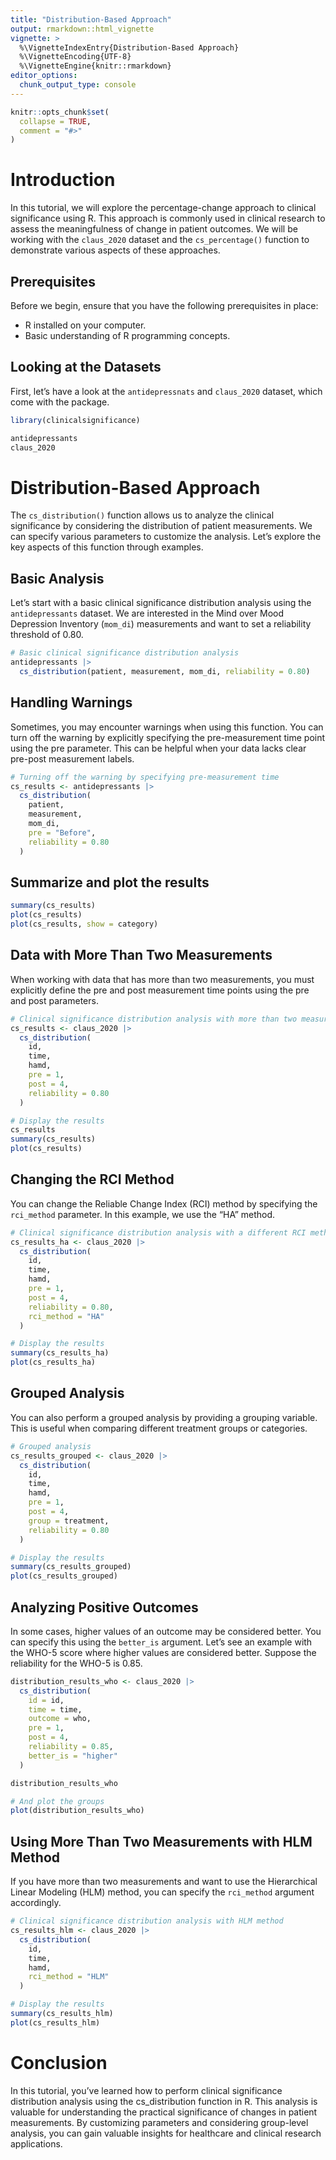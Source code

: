 ```yaml
---
title: "Distribution-Based Approach"
output: rmarkdown::html_vignette
vignette: >
  %\VignetteIndexEntry{Distribution-Based Approach}
  %\VignetteEncoding{UTF-8}
  %\VignetteEngine{knitr::rmarkdown}
editor_options: 
  chunk_output_type: console
---
```


```r
knitr::opts_chunk$set(
  collapse = TRUE,
  comment = "#>"
)
```


# Introduction
In this tutorial, we will explore the percentage-change approach to clinical significance using R. This approach is commonly used in clinical research to assess the meaningfulness of change in patient outcomes. We will be working with the `claus_2020` dataset and the `cs_percentage()` function to demonstrate various aspects of these approaches.


## Prerequisites
Before we begin, ensure that you have the following prerequisites in place:

- R installed on your computer.
- Basic understanding of R programming concepts.


## Looking at the Datasets
First, let's have a look at the `antidepressnats` and `claus_2020` dataset, which come with the package.

```r
library(clinicalsignificance)

antidepressants
claus_2020
```


# Distribution-Based Approach
The `cs_distribution()` function allows us to analyze the clinical significance by considering the distribution of patient measurements. We can specify various parameters to customize the analysis. Let's explore the key aspects of this function through examples.


## Basic Analysis
Let's start with a basic clinical significance distribution analysis using the `antidepressants` dataset. We are interested in the Mind over Mood Depression Inventory (`mom_di`) measurements and want to set a reliability threshold of 0.80.


```r
# Basic clinical significance distribution analysis
antidepressants |>
  cs_distribution(patient, measurement, mom_di, reliability = 0.80)
```


## Handling Warnings
Sometimes, you may encounter warnings when using this function. You can turn off the warning by explicitly specifying the pre-measurement time point using the pre parameter. This can be helpful when your data lacks clear pre-post measurement labels.


```r
# Turning off the warning by specifying pre-measurement time
cs_results <- antidepressants |>
  cs_distribution(
    patient,
    measurement,
    mom_di,
    pre = "Before",
    reliability = 0.80
  )
```


## Summarize and plot the results
```r
summary(cs_results)
plot(cs_results)
plot(cs_results, show = category)
```

## Data with More Than Two Measurements
When working with data that has more than two measurements, you must explicitly define the pre and post measurement time points using the pre and post parameters.

```r
# Clinical significance distribution analysis with more than two measurements
cs_results <- claus_2020 |>
  cs_distribution(
    id,
    time,
    hamd,
    pre = 1,
    post = 4,
    reliability = 0.80
  )

# Display the results
cs_results
summary(cs_results)
plot(cs_results)
```


## Changing the RCI Method
You can change the Reliable Change Index (RCI) method by specifying the `rci_method` parameter. In this example, we use the "HA" method.

```r
# Clinical significance distribution analysis with a different RCI method
cs_results_ha <- claus_2020 |>
  cs_distribution(
    id,
    time,
    hamd,
    pre = 1,
    post = 4,
    reliability = 0.80,
    rci_method = "HA"
  )

# Display the results
summary(cs_results_ha)
plot(cs_results_ha)
```

## Grouped Analysis
You can also perform a grouped analysis by providing a grouping variable. This is useful when comparing different treatment groups or categories.

```r
# Grouped analysis
cs_results_grouped <- claus_2020 |>
  cs_distribution(
    id,
    time,
    hamd,
    pre = 1,
    post = 4,
    group = treatment,
    reliability = 0.80
  )

# Display the results
summary(cs_results_grouped)
plot(cs_results_grouped)
```


## Analyzing Positive Outcomes
In some cases, higher values of an outcome may be considered better. You can specify this using the `better_is` argument. Let's see an example with the WHO-5 score where higher values are considered better. Suppose the reliability for the WHO-5 is 0.85.

```r
distribution_results_who <- claus_2020 |> 
  cs_distribution(
    id = id,
    time = time,
    outcome = who,
    pre = 1,
    post = 4,
    reliability = 0.85,
    better_is = "higher"
  )

distribution_results_who

# And plot the groups
plot(distribution_results_who)
```

## Using More Than Two Measurements with HLM Method
If you have more than two measurements and want to use the Hierarchical Linear Modeling (HLM) method, you can specify the `rci_method` argument accordingly.

```r
# Clinical significance distribution analysis with HLM method
cs_results_hlm <- claus_2020 |>
  cs_distribution(
    id,
    time,
    hamd,
    rci_method = "HLM"
  )

# Display the results
summary(cs_results_hlm)
plot(cs_results_hlm)
```

# Conclusion
In this tutorial, you've learned how to perform clinical significance distribution analysis using the cs_distribution function in R. This analysis is valuable for understanding the practical significance of changes in patient measurements. By customizing parameters and considering group-level analysis, you can gain valuable insights for healthcare and clinical research applications.
